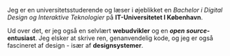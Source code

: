 Jeg er en universitetsstuderende og læser i øjeblikket en _Bachelor i Digital Design og Interaktive Teknologier_ på **IT-Universitetet I København**.

Ud over det, er jeg også en selvlært **webudvikler** og en **_open source_-entusiast**. Jeg elsker at skrive ren, genanvendelig kode, og jeg er også fascineret af design - især af **designsystemer**.
